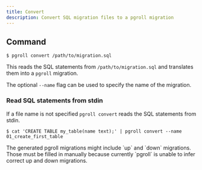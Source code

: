 ```yaml
---
title: Convert
description: Convert SQL migration files to a pgroll migration
---
```


## Command

```
$ pgroll convert /path/to/migration.sql
```

This reads the SQL statements from `/path/to/migration.sql` and translates them into a `pgroll` migration.

The optional `--name` flag can be used to specify the name of the migration.

### Read SQL statements from stdin

If a file name is not specified `pgroll convert` reads the SQL statements from stdin.

```
$ cat 'CREATE TABLE my_table(name text);' | pgroll convert --name 01_create_first_table
```

<Warning>
The generated pgroll migrations might include `up` and `down` migrations. Those must be filled in manually because currently `pgroll` is unable to infer correct up and down migrations.
</Warning>

